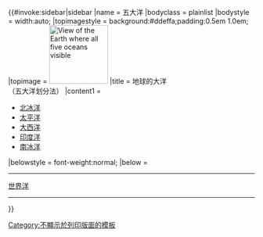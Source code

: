 {{#invoke:sidebar|sidebar
|name = 五大洋
|bodyclass = plainlist
|bodystyle = width:auto;
|topimagestyle = background:#ddeffa;padding:0.5em 1.0em;
|topimage = [[File:Oceanus.png|120px|View of the Earth where all five oceans visible]]
|title = 地球的大洋<br>（五大洋划分法）
|content1 =
* [[北冰洋]]
* [[太平洋]]
* [[大西洋]]
* [[印度洋]]
* [[南冰洋]]

|belowstyle = font-weight:normal;
|below = <hr/>[[世界洋]]<hr/>

}}<noinclude>

[[Category:海洋模板| ]]
[[Category:不顯示於列印版面的模板]]

</noinclude>